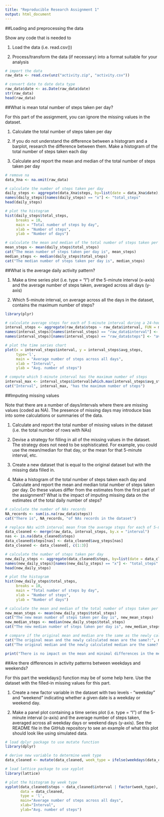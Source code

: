 ```yaml
---
title: "Reproducible Research Assignment 1"
output: html_document
---
```


##Loading and preprocessing the data

Show any code that is needed to

1. Load the data (i.e. read.csv())

2. Process/transform the data (if necessary) into a format suitable for your analysis

```r
# import the data
raw_data <- read.csv(unz("activity.zip", "activity.csv"))

# convert date to date data type
raw_data$date <- as.Date(raw_data$date)
str(raw_data)
head(raw_data)
```

##What is mean total number of steps taken per day?

For this part of the assignment, you can ignore the missing values in the dataset.

1. Calculate the total number of steps taken per day

2. If you do not understand the difference between a histogram and a barplot, research the difference between them. Make a histogram of the total number of steps taken each day

3. Calculate and report the mean and median of the total number of steps taken per day

```r
# remove na
data_Xna <- na.omit(raw_data)

# calculate the number of steps taken per day
daily_steps <- aggregate(data_Xna$steps, by=list(date = data_Xna$date), FUN=sum)
names(daily_steps)[names(daily_steps) == "x"] <- "total_steps"
head(daily_steps)

# plot the histogram
hist(daily_steps$total_steps, 
     breaks = 10, 
     main = "Total number of steps by day", 
     xlab = "Number of steps", 
     ylab = "Number of days")

# calculate the mean and median of the total number of steps taken per day
mean_steps <- mean(daily_steps$total_steps)
cat("The mean number of steps taken per day is", mean_steps)
median_steps <- median(daily_steps$total_steps)
cat("The median number of steps taken per day is", median_steps)
```

##What is the average daily activity pattern?

1. Make a time series plot (i.e. type = "l") of the 5-minute interval (x-axis) and the average number of steps taken, averaged across all days (y-axis)

2. Which 5-minute interval, on average across all the days in the dataset, contains the maximum number of steps?

```r
library(plyr)

# calculate average steps for each of 5-minute interval during a 24-hour period
interval_steps <- aggregate(raw_data$steps ~ raw_data$interval, FUN = mean)
names(interval_steps)[names(interval_steps) == "raw_data$interval"] <- "interval"
names(interval_steps)[names(interval_steps) == "raw_data$steps"] <- "avg_steps"

# plot the time series chart
plot(x = interval_steps$interval, y = interval_steps$avg_steps, 
     type='l',
     main = "Average number of steps across all days",
     xlab = "Interval",
     ylab = "Avg. number of steps")

# compute which 5-minute interval has the maximum number of steps
interval_max <- interval_steps$interval[which.max(interval_steps$avg_steps)]
cat("Interval", interval_max, "has the maximum number of steps")

```

##Imputing missing values

Note that there are a number of days/intervals where there are missing values (coded as NA). The presence of missing days may introduce bias into some calculations or summaries of the data.

1. Calculate and report the total number of missing values in the dataset (i.e. the total number of rows with NAs)

2. Devise a strategy for filling in all of the missing values in the dataset. The strategy does not need to be sophisticated. For example, you could use the mean/median for that day, or the mean for that 5-minute interval, etc.

3. Create a new dataset that is equal to the original dataset but with the missing data filled in.

4. Make a histogram of the total number of steps taken each day and Calculate and report the mean and median total number of steps taken per day. Do these values differ from the estimates from the first part of the assignment? What is the impact of imputing missing data on the estimates of the total daily number of steps?

```r
# calculate the number of NAs records
NA_records <- sum(is.na(raw_data$steps))
cat("There is", NA_records, "of NAs records in the dataset")

# replace NAs with interval mean from the average steps for each of 5-minute interval
data_cleaned <- merge(raw_data, interval_steps, by.x = "interval")
nas <- is.na(data_cleaned$steps)
data_cleaned$steps[nas] <- data_cleaned$avg_steps[nas]
data_cleaned <- data_cleaned[, c(1:3)]

# calculate the number of steps taken per day
new_daily_steps <- aggregate(data_cleaned$steps, by=list(date = data_cleaned$date), FUN=sum)
names(new_daily_steps)[names(new_daily_steps) == "x"] <- "total_steps"
head(new_daily_steps)

# plot the histogram
hist(new_daily_steps$total_steps,
     breaks = 10, 
     main = "Total number of steps by day",
     xlab = "Number of steps",
     ylab = "Number of days")

# calculate the mean and median of the total number of steps taken per day
new_mean_steps <- mean(new_daily_steps$total_steps)
cat("The new mean number of steps taken per day is", new_mean_steps)
new_median_steps <- median(new_daily_steps$total_steps)
cat("The new median number of steps taken per day is", new_median_steps)

# compare if the original mean and median are the same as the newly calculated
cat("The original mean and the newly calculated mean are the same?:", mean_steps==new_mean_steps, "(Differences is", mean_steps-new_mean_steps,")")
cat("The original median and the newly calculated median are the same?:", median_steps==new_median_steps, "(Differences is", median_steps-new_median_steps,")")

print("There is no impact on the mean and minimal differences in the median, indicating that majority of the missing value is below the 5 minutes interval mean")
```

##Are there differences in activity patterns between weekdays and weekends?

For this part the weekdays() function may be of some help here. Use the dataset with the filled-in missing values for this part.

1. Create a new factor variable in the dataset with two levels - "weekday" and "weekend" indicating whether a given date is a weekday or weekend day.

2. Make a panel plot containing a time series plot (i.e. type = "l") of the 5-minute interval (x-axis) and the average number of steps taken, averaged across all weekday days or weekend days (y-axis). See the README file in the GitHub repository to see an example of what this plot should look like using simulated data.

```r
# load dplyr package to use mutate function
library(dplyr)

# derive new variable to determine week type
data_cleaned <- mutate(data_cleaned, week_type = ifelse(weekdays(data_cleaned$date) == "Saturday" | weekdays(data_cleaned$date) == "Sunday", "weekend", "weekday"))

# load lattice package to use xyplot
library(lattice)

# plot the histogram by week type
xyplot(data_cleaned$steps ~ data_cleaned$interval | factor(week_type),
       data = data_cleaned, 
       type = 'l',
       main="Average number of steps across all days",
       xlab="Interval",
       ylab="Avg. number of steps")

```

